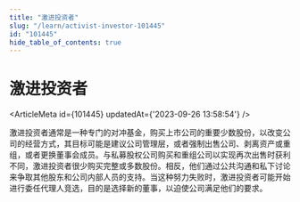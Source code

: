 ```yaml
---
title: "激进投资者"
slug: "/learn/activist-investor-101445"
id: "101445"
hide_table_of_contents: true
---
```



# 激进投资者

<ArticleMeta id={101445} updatedAt={'2023-09-26 13:58:54'} />
<div className='border-solid border-b border-t-0 my-4 border-[var(--ifm-color-gray-300)]' />

激进投资者通常是一种专门的对冲基金，购买上市公司的重要少数股份，以改变公司的经营方式，其目标可能是建议公司管理层，或者强制出售公司、剥离资产或重组，或者更换董事会成员。与私募股权公司购买和重组公司以实现再次出售时获利不同，激进投资者很少购买完整或多数股份。相反，他们通过公共沟通和私下讨论来争取其他股东和公司内部人员的支持。当这种努力失败时，激进投资者可能开始进行委任代理人竞选，目的是选择新的董事，以迫使公司满足他们的要求。
